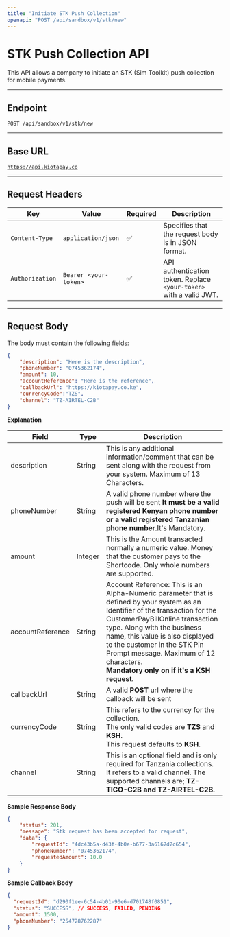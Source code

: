 ```yaml
---
title: "Initiate STK Push Collection"
openapi: "POST /api/sandbox/v1/stk/new"
---
```


# STK Push Collection API

This API allows a company to initiate an STK (Sim Toolkit) push collection for mobile payments.

---

## **Endpoint**

`POST /api/sandbox/v1/stk/new`

---

## **Base URL**

[`https://api.kiotapay.co`](https://api.kiotapay.co)

---

## **Request Headers**

| Key             | Value                 | Required | Description                                                        |
| --------------- | --------------------- | -------- | ------------------------------------------------------------------ |
| `Content-Type`  | `application/json`    | ✅        | Specifies that the request body is in JSON format.                 |
| `Authorization` | `Bearer <your-token>` | ✅        | API authentication token. Replace `<your-token>` with a valid JWT. |

---

## **Request Body**

The body must contain the following fields:

```json
{
    "description": "Here is the description",
    "phoneNumber": "0745362174",
    "amount": 10,
    "accountReference": "Here is the reference",
    "callbackUrl": "https://kiotapay.co.ke",
	"currencyCode":"TZS",
    "channel": "TZ-AIRTEL-C2B"
}
```

**Explanation**

| Field            | Type    | Description                                                                                                                                                                                                                                                                                                                                                     |
| ---------------- | ------- | --------------------------------------------------------------------------------------------------------------------------------------------------------------------------------------------------------------------------------------------------------------------------------------------------------------------------------------------------------------- |
| description      | String  | This is any additional information/comment that can be sent along with the request from your system. Maximum of 13 Characters.                                                                                                                                                                                                                                  |
| phoneNumber      | String  | A valid phone number where the push will be sent  **It must  be a valid registered Kenyan phone number or a valid registered Tanzanian phone number**.It's Mandatory.                                                                                                                                                                                           |
| amount           | Integer | This is the Amount transacted normally a numeric value. Money that the customer pays to the Shortcode. Only whole numbers are supported.                                                                                                                                                                                                                        |
| accountReference | String  | Account Reference: This is an Alpha-Numeric parameter that is defined by your system as an Identifier of the transaction for the CustomerPayBillOnline transaction type. Along with the business name, this value is also displayed to the customer in the STK Pin Prompt message. Maximum of 12 characters.<br />**Mandatory only on if it's a KSH  request.** |
| callbackUrl      | String  | A valid **POST**  url where the callback will be sent                                                                                                                                                                                                                                                                                                           |
| currencyCode     | String  | This refers to the currency for the collection.<br />The only valid codes are **TZS**  and **KSH**. <br />This request defaults to **KSH**.                                                                                                                                                                                                                     |
| channel          | String  | This is an optional field and is only required for Tanzania collections.<br />It refers to a valid channel. The supported channels are; **TZ-TIGO-C2B and TZ-AIRTEL-C2B.**                                                                                                                                                                                      |

**Sample Response Body**

```json
{
    "status": 201,
    "message": "Stk request has been accepted for request",
    "data": {
        "requestId": "4dc43b5a-d43f-4b0e-b677-3a6167d2c654",
        "phoneNumber": "0745362174",
        "requestedAmount": 10.0
    }
}
```

**Sample Callback Body**

```json
{
  "requestId": "d290f1ee-6c54-4b01-90e6-d701748f0851",
  "status": "SUCCESS", // SUCCESS, FAILED, PENDING
  "amount": 1500,
  "phoneNumber": "254728762287"
}
```